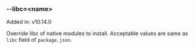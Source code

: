 ### --libc=&lt;name\>

Added in: v10.14.0

Override libc of native modules to install. Acceptable values are same as `libc` field of `package.json`.

